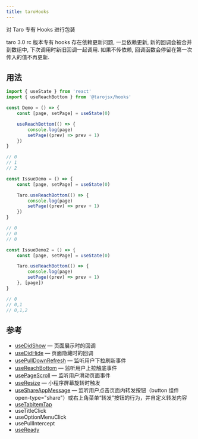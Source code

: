 ```yaml
---
title: taroHooks
---
```


对 Taro 专有 Hooks 进行包装

taro 3.0 rc 版本专有 hooks 存在依赖更新问题, 一旦依赖更新, 新的回调会被合并到数组中, 下次调用时新旧回调一起调用. 如果不传依赖, 回调函数会停留在第一次传入的值不再更新.

## 用法

```jsx
import { useState } from 'react'
import { useReachBottom } from '@tarojsx/hooks'

const Demo = () => {
    const [page, setPage] = useState(0)

    useReachBottom(() => {
        console.log(page)
        setPage((prev) => prev + 1)
    })
}

// 0
// 1
// 2
```

```jsx {4} title="不更新错误示范.jsx"
const IssueDemo = () => {
    const [page, setPage] = useState(0)

    Taro.useReachBottom(() => {
        console.log(page)
        setPage((prev) => prev + 1)
    })
}

// 0
// 0
// 0
```

```jsx {4} title="重复调用错误示范.jsx"
const IssueDemo2 = () => {
    const [page, setPage] = useState(0)

    Taro.useReachBottom(() => {
        console.log(page)
        setPage((prev) => prev + 1)
    }, [page])
}

// 0
// 0,1
// 0,1,2
```

## 参考

-   [useDidShow](https://taro-docs.jd.com/taro/docs/next/hooks#usedidshow) &mdash; 页面展示时的回调
-   [useDidHide](https://taro-docs.jd.com/taro/docs/next/hooks#usedidhide) &mdash; 页面隐藏时的回调
-   [usePullDownRefresh](https://taro-docs.jd.com/taro/docs/next/hooks#usepulldownrefresh) &mdash; 监听用户下拉刷新事件
-   [useReachBottom](https://taro-docs.jd.com/taro/docs/next/hooks#usereachbottom) &mdash; 监听用户上拉触底事件
-   [usePageScroll](https://taro-docs.jd.com/taro/docs/next/hooks#usepagescroll) &mdash; 监听用户滑动页面事件
-   [useResize](https://taro-docs.jd.com/taro/docs/next/hooks#useresize) &mdash; 小程序屏幕旋转时触发
-   [useShareAppMessage](https://taro-docs.jd.com/taro/docs/next/hooks#useshareappmessage) &mdash; 监听用户点击页面内转发按钮（button 组件 open-type="share"）或右上角菜单“转发”按钮的行为，并自定义转发内容
-   [useTabItemTap](https://taro-docs.jd.com/taro/docs/next/hooks#usetabitemtap)
-   useTitleClick
-   useOptionMenuClick
-   usePullIntercept
-   [useReady](https://taro-docs.jd.com/taro/docs/next/hooks#useready)

